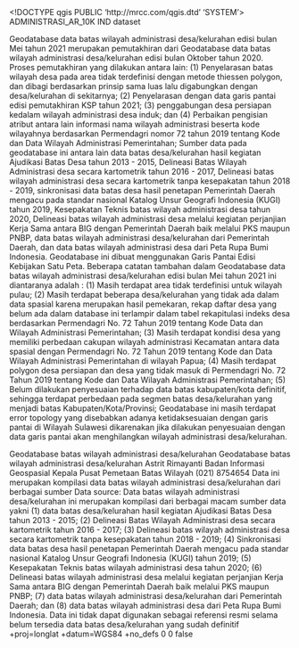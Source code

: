 <!DOCTYPE qgis PUBLIC 'http://mrcc.com/qgis.dtd' 'SYSTEM'>
<qgis version="3.30.0-'s-Hertogenbosch">
  <identifier>ADMINISTRASI_AR_10K</identifier>
  <parentidentifier></parentidentifier>
  <language>IND</language>
  <type>dataset</type>
  <title>Batas Wilayah Administrasi Desa/Kelurahan Indonesia</title>
  <abstract>Geodatabase data batas wilayah administrasi desa/kelurahan edisi bulan Mei tahun 2021 merupakan pemutakhiran dari Geodatabase data batas wilayah administrasi desa/kelurahan edisi bulan Oktober tahun 2020. Proses pemutakhiran yang dilakukan antara lain: (1) Penyelarasan batas wilayah desa pada area tidak terdefinisi dengan metode thiessen polygon, dan dibagi berdasarkan prinsip sama luas lalu digabungkan dengan desa/kelurahan di sekitarnya; (2) Penyelarasan dengan data garis pantai edisi pemutakhiran KSP tahun 2021; (3) penggabungan desa persiapan kedalam wilayah administrasi desa induk; dan (4) Perbaikan pengisian atribut antara lain informasi nama wilayah administrasi beserta kode wilayahnya berdasarkan Permendagri nomor 72 tahun 2019 tentang Kode dan Data Wilayah Administrasi Pemerintahan; Sumber data pada geodatabase ini antara lain data batas desa/kelurahan hasil kegiatan Ajudikasi Batas Desa tahun 2013 - 2015, Delineasi Batas Wilayah Administrasi desa secara kartometrik tahun 2016 - 2017, Delineasi batas wilayah administrasi desa secara kartometrik tanpa kesepakatan tahun 2018 - 2019, sinkronisasi data batas desa hasil penetapan Pemerintah Daerah mengacu pada standar nasional Katalog Unsur Geografi Indonesia (KUGI) tahun 2019, Kesepakatan Teknis batas wilayah administrasi desa tahun 2020, Delineasi batas wilayah administrasi desa melalui kegiatan perjanjian Kerja Sama antara BIG dengan Pemerintah Daerah baik melalui PKS maupun PNBP, data batas wilayah administrasi desa/kelurahan dari Pemerintah Daerah, dan data batas wilayah administrasi desa dari Peta Rupa Bumi Indonesia. Geodatabase ini dibuat menggunakan Garis Pantai Edisi Kebijakan Satu Peta. Beberapa catatan tambahan dalam Geodatabase data batas wilayah administrasi desa/kelurahan edisi bulan Mei tahun 2021 ini diantaranya adalah : (1) Masih terdapat area tidak terdefinisi untuk wilayah pulau; (2) Masih terdapat beberapa desa/kelurahan yang tidak ada dalam data spasial karena merupakan hasil pemekaran, rekap daftar desa yang belum ada dalam database ini terlampir dalam tabel rekapitulasi indeks desa berdasarkan Permendagri No. 72 Tahun 2019 tentang Kode Data dan Wilayah Administrasi Pemerintahan; (3) Masih terdapat kondisi desa yang memiliki perbedaan cakupan wilayah administrasi Kecamatan antara data spasial dengan Permendagri No. 72 Tahun 2019 tentang Kode dan Data Wilayah Administrasi Pemerintahan di wilayah Papua; (4) Masih terdapat polygon desa persiapan dan desa yang tidak masuk di Permendagri No. 72 Tahun 2019 tentang Kode dan Data Wilayah Administrasi Pemerintahan; (5) Belum dilakukan penyesuaian terhadap data batas kabupaten/kota definitif, sehingga terdapat perbedaan pada segmen batas desa/kelurahan yang menjadi batas Kabupaten/Kota/Provinsi; Geodatabase ini masih terdapat error topology yang disebabkan adanya ketidaksesuaian dengan garis pantai di Wilayah Sulawesi dikarenakan jika dilakukan penyesuaian dengan data garis pantai akan menghilangkan wilayah administrasi desa/kelurahan.

</abstract>
  <keywords vocabulary="Search keys">
    <keyword>Geodatabase batas wilayah administrasi desa/kelurahan</keyword>
  </keywords>
  <keywords vocabulary="gmd:topicCategory">
    <keyword>Geodatabase batas wilayah administrasi desa/kelurahan</keyword>
  </keywords>
  <contact>
    <name>Astrit Rimayanti</name>
    <organization>Badan Informasi Geospasial</organization>
    <position>Kepala Pusat Pemetaan Batas Wilayah</position>
    <voice>(021) 8754654</voice>
    <fax></fax>
    <email></email>
    <role></role>
  </contact>
  <links/>
  <history>Data ini merupakan kompilasi data batas wilayah administrasi desa/kelurahan dari berbagai sumber</history>
  <history>Data source: Data batas wilayah administrasi desa/kelurahan ini merupakan kompilasi dari berbagai macam sumber data yakni (1) data batas desa/kelurahan hasil kegiatan Ajudikasi Batas Desa tahun 2013 - 2015; (2) Delineasi Batas Wilayah Administrasi desa secara kartometrik tahun 2016 - 2017; (3) Delineasi batas wilayah administrasi desa secara kartometrik tanpa kesepakatan tahun 2018 - 2019; (4) Sinkronisasi data batas desa hasil penetapan Pemerintah Daerah mengacu pada standar nasional Katalog Unsur Geografi Indonesia (KUGI) tahun 2019; (5) Kesepakatan Teknis batas wilayah administrasi desa tahun 2020; (6) Delineasi batas wilayah administrasi desa melalui kegiatan perjanjian Kerja Sama antara BIG dengan Pemerintah Daerah baik melalui PKS maupun PNBP; (7) data batas wilayah administrasi desa/kelurahan dari Pemerintah Daerah; dan (8) data batas wilayah administrasi desa dari Peta Rupa Bumi Indonesia.</history>
  <dates>
    <date value="2021-05-31T00:00:00" type="Revised"/>
  </dates>
  <fees></fees>
  <constraints type="Limitations of use">Data ini tidak dapat digunakan sebagai referensi resmi selama belum tersedia data batas desa/kelurahan yang sudah definitif</constraints>
  <encoding></encoding>
  <crs>
    <spatialrefsys nativeFormat="Wkt">
      <wkt></wkt>
      <proj4>+proj=longlat +datum=WGS84 +no_defs</proj4>
      <srsid>0</srsid>
      <srid>0</srid>
      <authid></authid>
      <description></description>
      <projectionacronym></projectionacronym>
      <ellipsoidacronym></ellipsoidacronym>
      <geographicflag>false</geographicflag>
    </spatialrefsys>
  </crs>
  <extent>
    <spatial maxx="0" minx="0" maxz="0" crs="" miny="0" maxy="0" dimensions="2" minz="0"/>
    <temporal>
      <period>
        <start></start>
        <end></end>
      </period>
    </temporal>
  </extent>
</qgis>

